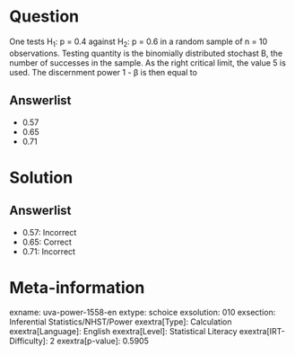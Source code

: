 Question
========

One tests H~1~: p = 0.4 against H~2~: p = 0.6 in a random sample of n = 10 observations. Testing quantity is the binomially distributed stochast B, the number of successes in the sample. As the right critical limit, the value 5 is used. The discernment power 1 - β is then equal to

Answerlist
----------

* 0.57
* 0.65
* 0.71

Solution
========

Answerlist
----------

* 0.57: Incorrect
* 0.65: Correct
* 0.71: Incorrect

Meta-information
================
exname: uva-power-1558-en
extype: schoice
exsolution: 010
exsection: Inferential Statistics/NHST/Power
exextra[Type]: Calculation
exextra[Language]: English
exextra[Level]: Statistical Literacy
exextra[IRT-Difficulty]: 2
exextra[p-value]: 0.5905
